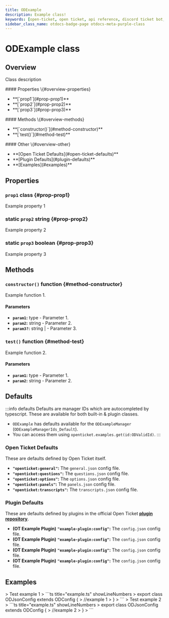 ```yaml
---
title: ODExample
description: Example class!
keywords: [open-ticket, open ticket, api reference, discord ticket bot, class]
sidebar_class_name: otdocs-badge-page otdocs-meta-purple-class
---
```

<head>
    <link rel="apple-touch-icon" href="/img/logo_vertical.png"/>
</head>

# ODExample <M color="purple">class</M>

## Overview
Class description

<FlexHorizontal>
<div style={{width:"30%"}}>
    #### Properties \{#overview-properties}
    <ul>
        <li>**[`prop1`](#prop-prop1)**</li>
        <li>**[`prop2`](#prop-prop2)**</li>
        <li>**[`prop3`](#prop-prop3)**</li>
    </ul>
</div>
<div style={{width:"30%"}}>
    #### Methods \{#overview-methods}
    <ul>
        <li>**[`constructor()`](#method-constructor)**</li>
        <li>**[`test()`](#method-test)**</li>
    </ul>
</div>
<div style={{width:"30%"}}>
    #### Other \{#overview-other}
    <ul>
        <li>**[Open Ticket Defaults](#open-ticket-defaults)**</li>
        <li>**[Plugin Defaults](#plugin-defaults)**</li>
        <li>**[Examples](#examples)**</li>
    </ul>
</div>
</FlexHorizontal>

## Properties
### `prop1` <M color="purple">class</M> <ApiBlock><ApiUrl url="class:ODId" label="api.ODId"/></ApiBlock> \{#prop-prop1}
Example property 1

### <C color="blue">static</C> `prop2` <M color="blue">string</M> <ApiBlock><ApiUrl url="js:string" label="string"/></ApiBlock> \{#prop-prop2}
Example property 2

### <C color="red">static</C> `prop3` <M color="red">boolean</M> <ApiBlock><ApiUrl url="js:boolean" label="boolean"/></ApiBlock> \{#prop-prop3}
Example property 3

## Methods
### `constructor()` <M color="orange">function</M> <ApiBlock><ApiUrl url="class:ODExample" label="api.ODExample"/></ApiBlock> \{#method-constructor}
Example function 1.

#### Parameters
- **`param1`:** <M color="brown">type</M> <ApiBlock><ApiUrl url="type:ODValidId" label="api.ODValidId"/></ApiBlock> - Parameter 1.
- **`param2`:** <M color="blue">string</M> <ApiBlock><ApiUrl url="js:string" label="string"/></ApiBlock> - Parameter 2.
- **`param3?`:** <M color="blue">string</M> <ApiBlock><ApiUrl url="js:string" label="string"/>|<ApiUrl url="js:undefined" label="undefined"/></ApiBlock> - Parameter 3.

### `test()` <M color="orange">function</M> <ApiBlock><ApiUrl url="class:ODExample" label="api.ODExample"/></ApiBlock> \{#method-test}
Example function 2.

#### Parameters
- **`param1`:** <M color="brown">type</M> <ApiBlock><ApiUrl url="type:ODValidId" label="api.ODValidId"/></ApiBlock> - Parameter 1.
- **`param2`:** <M color="blue">string</M> <ApiBlock><ApiUrl url="js:string" label="string"/></ApiBlock> - Parameter 2.

## Defaults
:::info defaults
Defaults are manager IDs which are autocompleted by typescript. These are available for both built-in & plugin classes.
- `ODExample` has defaults available for the `ODExampleManager` (`ODExampleManagerIds_Default`).
- You can access them using `openticket.examples.get(id:ODValidId)`.
:::

### Open Ticket Defaults
These are defaults defined by Open Ticket itself.
- **`"openticket:general"`:** The `general.json` config file.
- **`"openticket:questions"`:** The `questions.json` config file.
- **`"openticket:options"`:** The `options.json` config file.
- **`"openticket:panels"`:** The `panels.json` config file.
- **`"openticket:transcripts"`:** The `transcripts.json` config file.

### Plugin Defaults
These are defaults defined by plugins in the official Open Ticket [**plugin repository**](https://odplugins.dj-dj.be/tree/main/open-ticket).
- <C color="blue">**(OT Example Plugin)**</C> **`"example-plugin:config"`:** The `config.json` config file.
- <C color="blue">**(OT Example Plugin)**</C> **`"example-plugin:config"`:** The `config.json` config file.
- <C color="blue">**(OT Example Plugin)**</C> **`"example-plugin:config"`:** The `config.json` config file.
- <C color="blue">**(OT Example Plugin)**</C> **`"example-plugin:config"`:** The `config.json` config file.


## Examples

<Tabs>
    <TabItem value="First Example">
    > Test example 1
    > ```ts title="example.ts" showLineNumbers
    > export class ODJsonConfig extends ODConfig {
    >     //example 1
    > }
    > ```
    </TabItem>
    <TabItem value="Second Example">
    > Test example 2
    > ```ts title="example.ts" showLineNumbers
    > export class ODJsonConfig extends ODConfig {
    >     //example 2
    > }
    > ```
    </TabItem>
</Tabs>